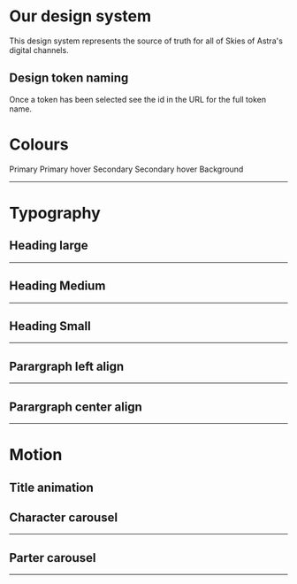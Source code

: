 
<Meta title="Styleguide" />

<style>
  {`
    .sbdocs-wrapper {
        background-color:#000000;
        color: #FFF;
    }

    .sbdocs-h1, .sbdocs-p, .sbdocs-h2, .sbdocs-h3 {
        color: #9b9b9b;
    }

    .sbdocs-h1 {
        margin-bottom: 2rem;
        
    }


    hr {
        margin:0;
        width: 100%;
        border-top: 1px solid #656565 !important;
        margin-bottom: 2rem;
    }

    hr.section {
        margin:0;
        width: 100%;
        border-top: 1px solid #EDEDED !important;
        margin-bottom: 2rem;
    }



    .color_tile {
        width: 8rem;
        height: 8rem;
        border: 1px solid #EDEDED
    }

    .flex_col {
        gap:1rem;
        align-items: center;
    }

    .flex_row{
        margin-bottom: 4rem;
    }

    .flex_col p {
        font-size: 1.2rem;
    }
`}
</style>

# Our design system

This design system represents the source of truth for all of Skies of Astra's digital channels.

## Design token naming

Once a token has been selected see the id in the URL for the full token name.

# Colours

<div className="flex_row margin_bottom_default">
  <ColorTile color="rgba(200, 200, 255, 0.5)">Primary</ColorTile>
  <ColorTile color="rgba(200, 200, 255, 0.8)">Primary hover</ColorTile>
  <ColorTile color="#FFF">Secondary</ColorTile>
  <ColorTile color="#ededed">Secondary hover</ColorTile>
  <ColorTile color="#000">Background</ColorTile>
</div>

<hr className="section" />

# Typography

## Heading large

<Story id="title-h1--default-view" />

<hr />

## Heading Medium

<Story id="title-h2--default" />

<hr />

## Heading Small

<Story id="title-h3--default-view" />

<hr />

## Parargraph left align

<Story id="paragraph--left-align" />

<hr />

## Parargraph center align

<Story id="paragraph--centered" />

<hr className="section" />

# Motion

## Title animation

<Story id="title-h2--animated-glow" />

## Character carousel

<Story id="motion-characters--default" />

<hr />

## Parter carousel

<Story id="motion-partners--default" />

<hr />
